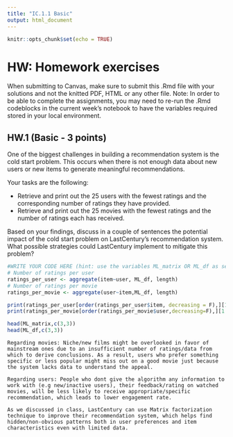 ---
title: "IC.1.1 Basic"
output: html_document
---

```{r setup, include=FALSE}
knitr::opts_chunk$set(echo = TRUE)
```

# HW: Homework exercises

When submitting to Canvas, make sure to submit this .Rmd file with your solutions and not the knitted PDF, HTML or any other file. Note: In order to be able to complete the assignments, you may need to re-run the .Rmd codeblocks in the current week's notebook to have the variables required stored in your local environment.

## HW.1 (Basic - 3 points)

One of the biggest challenges in building a recommendation system is the cold start problem. This occurs when there is not enough data about new users or new items to generate meaningful recommendations.

Your tasks are the following:

- Retrieve and print out the 25 users with the fewest ratings and the corresponding number of ratings they have provided.
- Retrieve and print out the 25 movies with the fewest ratings and the number of ratings each has received.

Based on your findings, discuss in a couple of sentences the potential impact of the cold start problem on LastCentury’s recommendation system. What possible strategies could LastCentury implement to mitigate this problem?

```{r}

#WRITE YOUR CODE HERE (hint: use the variables ML_matrix OR ML_df as seen in the notebook)
# Number of ratings per user
ratings_per_user <- aggregate(item~user, ML_df, length)
# Number of ratings per movie
ratings_per_movie <- aggregate(user~item,ML_df, length)

print(ratings_per_user[order(ratings_per_user$item, decreasing = F),][1:25,])
print(ratings_per_movie[order(ratings_per_movie$user,decreasing=F),][1:25,])

head(ML_matrix,c(3,3))
head(ML_df,c(3,3))

```

```
Regarding movies: Niche/new films might be overlooked in favor of mainstream ones due to an insufficient number of ratings/data from which to derive conclusions. As a result, users who prefer something specific or less popular might miss out on a good movie just because the system lacks data to understand the appeal.

Regarding users: People who dont give the algorithm any information to work with (e.g new/inactive users), their feedback/rating on watched movies, will be less likely to receive appropriate/specific recommendation, which leads to lower engagement rate.

As we discussed in class, LastCentury can use Matrix factorization technique to improve their recommendation system, which helps find hidden/non-obvious patterns both in user preferences and item characteristics even with limited data.

```

